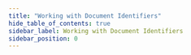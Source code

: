 ```yaml
---
title: "Working with Document Identifiers"
hide_table_of_contents: true
sidebar_label: Working with Document Identifiers
sidebar_position: 0
---
```





<LanguageSwitcher supportedLanguages={supportedLanguages} />

<LanguageContent language="csharp">
   <WorkingWithDocumentIdentifiersCsharp />
</LanguageContent>


<!---
### Document Identifiers
- [Global ID Generation Conventions](../../client-api/configuration/identifier-generation/global)
- [Type-specific ID Generation Conventions](../../client-api/configuration/identifier-generation/type-specific)
- [HiLo Algorithm](../../client-api/document-identifiers/hilo-algorithm)

### Knowledge Base
- [Document Identifier Generation](../../server/kb/document-identifier-generation)

### Session
- [How to Get Entity ID](../../client-api/session/how-to/get-entity-id)

### Operations
- [How to Get Identities](../../client-api/operations/maintenance/identities/get-identities)


-->